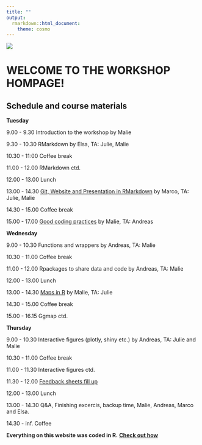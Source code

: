 ```yaml
---
title: ""
output:
  rmarkdown::html_document:
    theme: cosmo
---
```



![](Webpage/logo.png)

# WELCOME TO THE WORKSHOP HOMPAGE!


## Schedule and course materials

**Tuesday**

9.00 - 9.30     Introduction to the workshop by Malie

9.30 - 10.30    RMarkdown by Elsa, TA: Julie, Malie

10.30 - 11:00   Coffee break

11.00 - 12.00   RMarkdown ctd.

12.00 - 13.00   Lunch

13.00 - 14.30   [Git, Website and Presentation in RMarkdown](MarcosFiles/GitWebRma.html) by Marco, TA: Julie, Malie

14.30 - 15.00   Coffee break

15.00 - 17.00   [Good coding practices](MaliesFiles/Pres_good_coding_practices_MLT.html) by Malie, TA: Andreas

**Wednesday**

9.00 - 10.30    Functions and wrappers by Andreas, TA: Malie

10.30 - 11.00   Coffee break

11.00 - 12.00   Rpackages to share data and code by Andreas, TA: Malie

12.00 - 13.00   Lunch

13.00 - 14.30   [Maps in R](MaliesFiles/Maps_in_R_MLT.html) by Malie, TA: Julie

14.30 - 15.00   Coffee break

15.00 - 16.15   Ggmap ctd.

**Thursday**

9.00 - 10.30    Interactive figures (plotly, shiny etc.) by Andreas, TA: Julie and Malie

10.30 - 11.00   Coffee break

11.00 - 11.30   Interactive figures ctd.

11.30 - 12.00   [Feedback sheets fill up](MaliesFiles/Feedback.Rpres)

12.00 - 13.00   Lunch

13.00 - 14.30   Q&A, Finishing excercis, backup time, Malie, Andreas, Marco and Elsa.

14.30 - inf.    Coffee


**Everything on this website was coded in R.** [**Check out how**](https://github.com/deepskillsr/deepskillsr.github.io)





